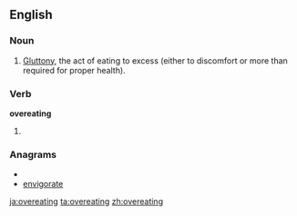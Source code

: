 ==English==

===Noun===
{{en-noun|-}}

#[[gluttony|Gluttony]], the act of eating to excess (either to discomfort or more than required for proper health).

===Verb===
'''overeating'''

#{{present participle of|[[overeat]]}}

===Anagrams===
* {{alphagram|aeeginortv}}
* [[envigorate#English|envigorate]]

[[ja:overeating]]
[[ta:overeating]]
[[zh:overeating]]